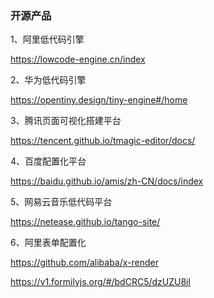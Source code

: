 

<Meta title="Hundun/低代码-无代码/开源产品" />

### 开源产品

1、阿里低代码引擎

https://lowcode-engine.cn/index

2、华为低代码引擎

https://opentiny.design/tiny-engine#/home

3、腾讯页面可视化搭建平台

https://tencent.github.io/tmagic-editor/docs/

4、百度配置化平台

https://baidu.github.io/amis/zh-CN/docs/index

5、网易云音乐低代码平台

https://netease.github.io/tango-site/

6、阿里表单配置化

https://github.com/alibaba/x-render

https://v1.formilyjs.org/#/bdCRC5/dzUZU8il